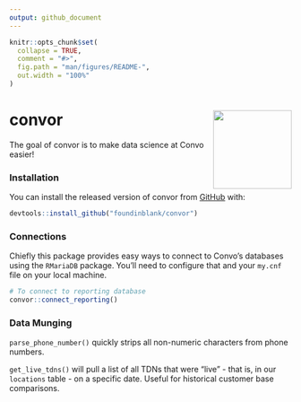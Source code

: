 ```yaml
---
output: github_document
---
```


<!-- README.md is generated from README.Rmd. Please edit that file -->

```r
knitr::opts_chunk$set(
  collapse = TRUE,
  comment = "#>",
  fig.path = "man/figures/README-",
  out.width = "100%"
)
```
# convor <img src="man/figures/logo.png" align="right" height=140/>

The goal of convor is to make data science at Convo easier!

### Installation

You can install the released version of convor from [GitHub](https://github.com/foundinblank/convor) with:

``` r
devtools::install_github("foundinblank/convor")
```

### Connections

Chiefly this package provides easy ways to connect to Convo's databases using the `RMariaDB` package. You'll need to configure that and your `my.cnf` file on your local machine. 

```r
# To connect to reporting database
convor::connect_reporting()
```

### Data Munging

`parse_phone_number()` quickly strips all non-numeric characters from phone numbers.

`get_live_tdns()` will pull a list of all TDNs that were "live" - that is, in our `locations` table - on a specific date. Useful for historical customer base comparisons.

